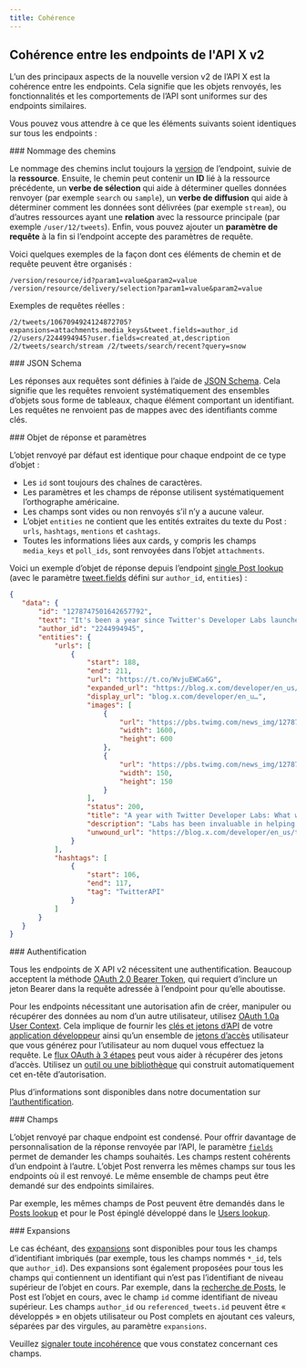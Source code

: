```yaml
---
title: Cohérence
---
```


## Cohérence entre les endpoints de l&#39;API X v2

L’un des principaux aspects de la nouvelle version v2 de l’API X est la cohérence entre les endpoints. Cela signifie que les objets renvoyés, les fonctionnalités et les comportements de l’API sont uniformes sur des endpoints similaires.

Vous pouvez vous attendre à ce que les éléments suivants soient identiques sur tous les endpoints :

<div id="path-naming">
  ### Nommage des chemins
</div>

Le nommage des chemins inclut toujours la [version](/fr/x-api/fundamentals/versioning) de l’endpoint, suivie de la **ressource**. Ensuite, le chemin peut contenir un **ID** lié à la ressource précédente, un **verbe de sélection** qui aide à déterminer quelles données renvoyer (par exemple `search` ou `sample`), un **verbe de diffusion** qui aide à déterminer comment les données sont délivrées (par exemple `stream`), ou d’autres ressources ayant une **relation** avec la ressource principale (par exemple `/user/12/tweets`). Enfin, vous pouvez ajouter un **paramètre de requête** à la fin si l’endpoint accepte des paramètres de requête.

Voici quelques exemples de la façon dont ces éléments de chemin et de requête peuvent être organisés :

`/version/resource/id?param1=value&param2=value /version/resource/delivery/selection?param1=value&param2=value`

Exemples de requêtes réelles :

`/2/tweets/1067094924124872705?expansions=attachments.media_keys&tweet.fields=author_id /2/users/2244994945?user.fields=created_at,description /2/tweets/search/stream /2/tweets/search/recent?query=snow`

<div id="json-schema">
  ### JSON Schema
</div>

Les réponses aux requêtes sont définies à l’aide de [JSON Schema](http://json-schema.org/). Cela signifie que les requêtes renvoient systématiquement des ensembles d’objets sous forme de tableaux, chaque élément comportant un identifiant. Les requêtes ne renvoient pas de mappes avec des identifiants comme clés.

<div id="response-object-and-parameters">
  ### Objet de réponse et paramètres
</div>

L’objet renvoyé par défaut est identique pour chaque endpoint de ce type d’objet :

* Les `id` sont toujours des chaînes de caractères.
* Les paramètres et les champs de réponse utilisent systématiquement l’orthographe américaine.
* Les champs sont vides ou non renvoyés s’il n’y a aucune valeur.
* L’objet `entities` ne contient que les entités extraites du texte du Post : `urls`, `hashtags`, `mentions` et `cashtags`.
* Toutes les informations liées aux cards, y compris les champs `media_keys` et `poll_ids`, sont renvoyées dans l’objet `attachments`.

Voici un exemple d’objet de réponse depuis l’endpoint [single Post lookup](/fr/x-api/posts/post-lookup-by-post-id) (avec le paramètre [tweet.fields](/fr/x-api/fundamentals/data-dictionary#tweet) défini sur `author_id`, `entities`) :

```json
{
   "data": {
       "id": "1278747501642657792",
       "text": "It's been a year since Twitter's Developer Labs launched.\n\nAs we build towards the next generation of the #TwitterAPI (coming VERY soon), see what we've learned and changed along the way. https://t.co/WvjuEWCa6G",
       "author_id": "2244994945",
       "entities": {
           "urls": [
               {
                   "start": 188,
                   "end": 211,
                   "url": "https://t.co/WvjuEWCa6G",
                   "expanded_url": "https://blog.x.com/developer/en_us/topics/tools/2020/a-year-with-twitter-developer-labs.html",
                   "display_url": "blog.x.com/developer/en_u…",
                   "images": [
                       {
                           "url": "https://pbs.twimg.com/news_img/1278747527043362816/7HQRkQeV?format=jpg&name=orig",
                           "width": 1600,
                           "height": 600
                       },
                       {
                           "url": "https://pbs.twimg.com/news_img/1278747527043362816/7HQRkQeV?format=jpg&name=150x150",
                           "width": 150,
                           "height": 150
                       }
                   ],
                   "status": 200,
                   "title": "A year with Twitter Developer Labs: What we've learned and changed",
                   "description": "Labs has been invaluable in helping us understand what works well and what doesn’t, what you liked and what you didn’t.",
                   "unwound_url": "https://blog.x.com/developer/en_us/topics/tools/2020/a-year-with-twitter-developer-labs.html"
               }
           ],
           "hashtags": [
               {
                   "start": 106,
                   "end": 117,
                   "tag": "TwitterAPI"
               }
           ]
       }
   }
}
```

<div id="authentication">
  ### Authentification
</div>

Tous les endpoints de X API v2 nécessitent une authentification. Beaucoup acceptent la méthode [OAuth 2.0 Bearer Token](/fr/resources/fundamentals/authentication#oauth-2-0), qui requiert d’inclure un jeton Bearer dans la requête adressée à l’endpoint pour qu’elle aboutisse.

Pour les endpoints nécessitant une autorisation afin de créer, manipuler ou récupérer des données au nom d’un autre utilisateur, utilisez [OAuth 1.0a User Context](/fr/resources/fundamentals/authentication). Cela implique de fournir les [clés et jetons d’API](/fr/resources/fundamentals/authentication#api-key-and-secret) de votre [application développeur](/fr/resources/fundamentals/authentication#obtaining-access-tokens-using-3-legged-oauth-flow) ainsi qu’un ensemble de [jetons d’accès](/fr/resources/fundamentals/authentication#obtaining-access-tokens-using-3-legged-oauth-flow) utilisateur que vous générez pour l’utilisateur au nom duquel vous effectuez la requête. Le [flux OAuth à 3 étapes](/fr/resources/fundamentals/authentication#obtaining-access-tokens-using-3-legged-oauth-flow) peut vous aider à récupérer des jetons d’accès. Utilisez un [outil ou une bibliothèque](/fr/x-api/tools-and-libraries/overview) qui construit automatiquement cet en-tête d’autorisation.

Plus d’informations sont disponibles dans notre documentation sur [l’authentification](/fr/resources/fundamentals/authentication).

<div id="fields">
  ### Champs
</div>

L’objet renvoyé par chaque endpoint est condensé. Pour offrir davantage de personnalisation de la réponse renvoyée par l’API, le paramètre [`fields`](/fr/x-api/fundamentals/fields) permet de demander les champs souhaités. Les champs restent cohérents d’un endpoint à l’autre. L’objet Post renverra les mêmes champs sur tous les endpoints où il est renvoyé. Le même ensemble de champs peut être demandé sur des endpoints similaires.

Par exemple, les mêmes champs de Post peuvent être demandés dans le [Posts lookup](/fr/x-api/posts/lookup/introduction) et pour le Post épinglé développé dans le [Users lookup](/fr/x-api/users/lookup/introduction).

<div id="expansions">
  ### Expansions
</div>

Le cas échéant, des [expansions](/fr/x-api/fundamentals/expansions) sont disponibles pour tous les champs d’identifiant imbriqués (par exemple, tous les champs nommés `*_id`, tels que `author_id`). Des expansions sont également proposées pour tous les champs qui contiennent un identifiant qui n’est pas l’identifiant de niveau supérieur de l’objet en cours. Par exemple, dans la [recherche de Posts](/fr/x-api/posts/lookup/introduction), le Post est l’objet en cours, avec le champ `id` comme identifiant de niveau supérieur. Les champs `author_id` ou `referenced_tweets.id` peuvent être « développés » en objets utilisateur ou Post complets en ajoutant ces valeurs, séparées par des virgules, au paramètre `expansions`.

Veuillez [signaler toute incohérence](https://twitterdevfeedback.uservoice.com/) que vous constatez concernant ces champs.